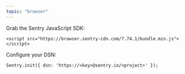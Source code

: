 ```yaml
---
topic: "browser"
---
```



Grab the Sentry JavaScript SDK:
```
<script src="https://browser.sentry-cdn.com/7.74.1/bundle.min.js"></script>
```

Configure your DSN:
```
Sentry.init({ dsn: 'https://<key>@sentry.io/<project>' });
```
